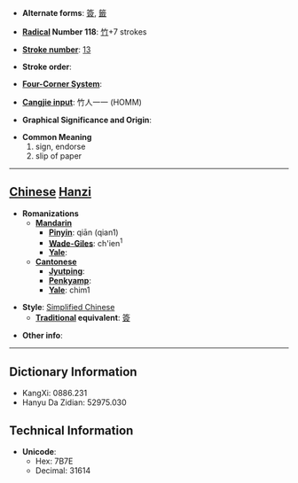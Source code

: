 * '''Alternate forms''': [[簽]], [[籤]]

* '''[[Wiktionary:Chinese radical index| Radical]] Number 118''': [[Wiktionary:Chinese radical index 竹|竹]]+7 strokes

* '''[[Wiktionary:Chinese total strokes index|Stroke number]]''': [[Wiktionary:Chinese total strokes index 13|13]]

* '''Stroke order''': 

* '''[[Wiktionary:Chinese four corner index|Four-Corner System]]''': 

* '''[[Wiktionary:Chinese Cangjie index|Cangjie input]]''': 竹人一一 (HOMM)

* '''Graphical Significance and Origin''': 

* '''Common Meaning'''
*#sign, endorse
*# slip of paper


----

== [[Chinese]] [[Hanzi]] ==

* '''Romanizations'''
** '''[[Mandarin]]'''
*** '''[[Pinyin]]''': qiān (qian1)
*** '''[[Wade-Giles]]''': ch'ien<sup>1</sup>
*** '''[[Yale]]''': 
** '''[[Cantonese]]'''
*** '''[[Jyutping]]''':
*** '''[[Penkyamp]]''': 
*** '''[[Yale]]''': chim1

* '''Style''': [[Simplified Chinese]] 
** '''[[Traditional Chinese|Traditional]] equivalent''': [[簽]]

* '''Other info''': 

----

== Dictionary Information ==

* KangXi: 0886.231
* Hanyu Da Zidian: 52975.030

== Technical Information ==

* '''Unicode''':
** Hex: 7B7E
** Decimal: 31614